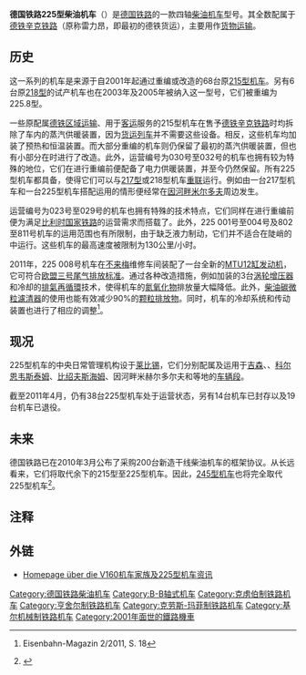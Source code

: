 {{Infobox Locomotive
| name             =德国铁路225型柴油机车
| type = [[柴油机车|柴油机车]]
| image            = DB 225 086-8 p1.JPG
| alt              = 
| caption          = 225 086号机车
| origin = {{BRD}}
| ordernumber      = 
| serialnumber     = 225 001–150（含空隙）<br>225 802–811
| buildmodel       = 
| builddate        = 
| rebuilddate      = 2001年–2005年
| totalproduction  = 74台
| aarwheels        = 
| uicclass         = B'B'
| gauge  = {{RailGauge|sg}}
| wheeldiameter    = 
| wheelbase        = 
| length           = 16,400毫米
| axleload         = 
| weight           = 
| fuelcap          = 3,050升（柴油）<br>2,850升（水）<br>290升（供暖油）<br>320千克（沙）
| primemover       = [[V型发动机|V型发动机]]
| rpmrange         = 1500转/分钟
| topspeed         = 140公里/小时
| poweroutput      = 1,397千瓦<sup>[[#Notes|1]]</sup>或1,840千瓦
| tractiveeffort   = 235千牛
| locobrakes       = 
| notes            = # 225 011–070；091–150
}}

'''德国铁路225型柴油机车'''（{{lang-de|'''DB-Baureihe 225'''}}）是[[德国铁路|德国铁路]]的一款四轴[[柴油机车|柴油机车]]型号。其全数配属于[[德铁辛克铁路|德铁辛克铁路]]（原称雷力昂，即最初的德铁货运），主要用作[[货物运输|货物运输]]。

==历史==
这一系列的机车是来源于自2001年起通过重编或改造的68台原[[德国联邦铁路215型柴油机车|215型机车]]。另有6台原[[德国联邦铁路218型柴油机车|218型]]的试产机车也在2003年及2005年被纳入这一型号，它们被重编为225.8型。

一些原配属[[德铁区域运输|德铁区域运输]]、用于[[客运|客运]]服务的215型机车在售予[[德铁辛克铁路|德铁辛克铁路]]时均拆除了车内的蒸汽供暖装置，因为[[货运列车|货运列车]]并不需要这些设备。相反，这些机车均加装了预热和恒温装置。而大部分重编的机车则仍保留了最初的蒸汽供暖装置，但也有小部分在{{link-de|大修|Hauptuntersuchung (Bahn)}}时进行了改造。此外，运营编号为030号至032号的机车也拥有较为特殊的地位，它们在进行重编前便配备了电力供暖装置，并至今仍然保留。所有225型机车都具备{{link-de|双机牵引控制系统|Mehrfachtraktion}}，使得它们可以与[[德国联邦铁路V162型柴油机车|217型]]或218型机车[[機車重聯|重联]]运行。例如由一台217型机车和一台225型机车搭配运用的情形便经常在[[因河畔米尔多夫|因河畔米尔多夫]]周边发生。

运营编号为023号至029号的机车也拥有特殊的技术特点，它们同样在进行重编前便为满足[[比利时国家铁路|比利时国家铁路]]的运营需求而搭载了{{link-de|鳄鱼式自动列车保护装置|Crocodile (Zugbeeinflussungssystem)}}。此外，225 001号至004号及802至811号机车的运用范围也有所限制，由于缺乏液力制动，它们并不适合在陡峭的{{link-de|山地线路|Steilstrecke}}中运行。这些机车的最高速度被限制为130公里/小时。

2011年，225 008号机车在[[不来梅|不来梅]]维修车间装配了一台全新的[[MTU腓德烈斯哈芬有限公司|MTU]][[V12汽车发动机|12缸发动机]]，它可符合[[欧洲汽车尾气排放标准|欧盟三号尾气排放标准]]。通过各种改造措施，例如加装的3台[[涡轮增压器|涡轮增压器]]和冷却的[[排氣再循環|排氣再循環]]技术，使得机车的[[氮氧化物|氮氧化物]]排放量大幅降低。此外，[[柴油碳微粒濾清器|柴油碳微粒濾清器]]的使用也能有效减少90%的[[懸浮粒子|颗粒排放物]]。同时，机车的冷却系统和传动装置也进行了相应的调整<ref>{{de}}Eisenbahn-Magazin 2/2011, S. 18</ref>。

==现况==
225型机车的中央日常管理机构设于[[莱比锡|莱比锡]]，它们分别配属及运用于[[吉森|吉森]]、{{link-de|科隆-格雷姆贝格|Köln-Humboldt/Gremberg}}、[[科尔恩韦斯泰姆|科尔恩韦斯泰姆]]、[[比绍夫斯海姆|比绍夫斯海姆]]、因河畔米赫尔多尔夫和{{link-de|奥斯特费尔德|Osterfeld (Oberhausen)}}等地的[[车辆段|车辆段]]。

截至2011年4月，仍有38台225型机车处于运营状态，另有14台机车已封存以及19台机车已退役。

==未来==
德国铁路已在2010年3月公布了采购200台新造干线柴油机车的框架协议。从长远看来，它们将取代余下的215型至225型机车。因此，[[庞巴迪TRAXX#P160_DE_ME|245型机车]]也将完全取代225型机车<ref>{{de}}{{cite web|url=http://muehldorf-simbach.de/?paged=2|title=''Nächstes Jahr im Einsatz?''|publisher=Bahnstrecke Mühldorf–Simbach|accessdate=2014-01-25|archive-date=2014-02-26|archive-url=https://web.archive.org/web/20140226153005/http://muehldorf-simbach.de/?paged=2|dead-url=no}}</ref>。

==注释==
{{reflist}}

== 外链 ==
{{Commonscat|DBAG Class 225}}
* [https://web.archive.org/web/20140201212057/http://v160.de/ Homepage über die V160机车家族及225型机车资讯]

{{德国铁路机车车辆}}

{{DEFAULTSORT:DB-Baureihe 225}}
[[Category:德国铁路柴油机车|Category:德国铁路柴油机车]]
[[Category:B-B轴式机车|Category:B-B轴式机车]]
[[Category:克虏伯制铁路机车|Category:克虏伯制铁路机车]]
[[Category:亨舍尔制铁路机车|Category:亨舍尔制铁路机车]]
[[Category:克劳斯-玛菲制铁路机车|Category:克劳斯-玛菲制铁路机车]]
[[Category:基尔机械制铁路机车|Category:基尔机械制铁路机车]]
[[Category:2001年面世的鐵路機車|Category:2001年面世的鐵路機車]]